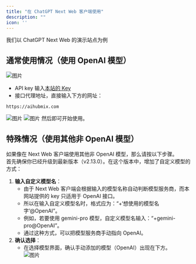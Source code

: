 ```yaml
---
title: "在 ChatGPT Next Web 客户端使用"
description: ""
icon: ''
---
```


我们以 ChatGPT Next Web 的演示站点为例   
## 通常使用情况（使用 OpenAI 模型）
![图片](/media/cn/image3.png)  
- API key 输入[本站的 Key](https://aihubmix.com/token)  
- 接口代理地址，直接输入下方的网址：
``` 
https://aihubmix.com
```
![图片](/media/cn/image4.png)
![图片](/media/cn/image5.png)
然后即可开始使用。  
## 特殊情况（使用其他非 OpenAI 模型）  
如果像在 Next Web 客户端使用其他非 OpenAI 模型，那么请按以下步骤。  
首先确保你已经升级到最新版本（v2.13.0）。在这个版本中，增加了自定义模型的方式：  
1. **输入自定义模型名**：
   - 由于 Next Web 客户端会根据输入的模型名称自动判断模型服务商，而本网站提供的 key 只适用于 OpenAI 接口。   
   - 所以在输入自定义模型名时，格式应为：“+‘想使用的模型名字’@OpenAI”。
   - 例如，若要使用 gemini-pro 模型，自定义模型名输入：“+gemini-pro@OpenAI”。
   - 通过这种方式，可以把模型服务商手动指向 OpenAI。  
2. **确认选择**：
   - 在选择模型界面，确认手动添加的模型（OpenAI）出现在下方。  
![图片](/media/cn/juhe5.png)